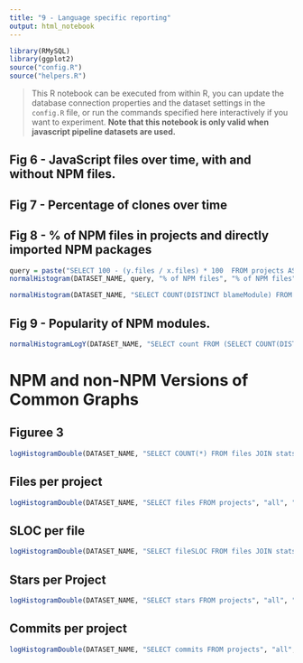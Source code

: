 ```yaml
---
title: "9 - Language specific reporting"
output: html_notebook
---
```


```r
library(RMySQL)
library(ggplot2)
source("config.R")
source("helpers.R")
```

> This R notebook can be executed from within R, you can update the database connection properties and the dataset settings in the `config.R` file, or run the commands specified here interactively if you want to experiment. **Note that this notebook is only valid when javascript pipeline datasets are used.**

## Fig 6 - JavaScript files over time, with and without NPM files.



## Fig 7 -  Percentage of clones over time

## Fig 8 - % of NPM files in projects and directly imported NPM packages

```r
query = paste("SELECT 100 - (y.files / x.files) * 100  FROM projects AS x JOIN ", DATASET_NAME, "_nonpm.projects AS y ON x.projectId = y.projectId WHERE x.files != y.files", sep="")
normalHistogram(DATASET_NAME, query, "% of NPM files", "% of NPM files", "% of projects", "npm_proj_pct.pdf")
```

```r
normalHistogram(DATASET_NAME, "SELECT COUNT(DISTINCT blameModule) FROM files_nm JOIN files ON files_nm.fileId = files.fileId WHERE npmDepth > 0 GROUP BY projectId", "Direct Imports per Module", "# of modules directly imported", "% of projects", "npm_direct.pdf")
```

## Fig 9 - Popularity of NPM modules.

```r
normalHistogramLogY(DATASET_NAME, "SELECT count FROM (SELECT COUNT(DISTINCT projectId) AS count FROM files_nm JOIN files ON files_nm.fileId = files.fileId WHERE npmDepth> 0 GROUP BY blameModule) AS x WHERE count > 0", "Module popularity", "How many projects directly import a module", "# of modules", "npm_pop.pdf")
```

# NPM and non-NPM Versions of Common Graphs

## Figuree 3

```r
logHistogramDouble(DATASET_NAME, "SELECT COUNT(*) FROM files JOIN stats ON files.fileHash = stats.fileHash GROUP BY tokenHash", "all", "no NPM", "JavaScript", "Clone Group Size", "% of projects", "file-clone-group-sizes-npm.pdf")
```


## Files per project 

```r
logHistogramDouble(DATASET_NAME, "SELECT files FROM projects", "all", "no NPM", "JavaScript", "Files per Project", "% of projects", "Hist_files_per_project_npm.pdf")
```

## SLOC per file

```r
logHistogramDouble(DATASET_NAME, "SELECT fileSLOC FROM files JOIN stats ON files.fileHash = stats.fileHash ORDER BY RAND() LIMIT 1000000", "all", "no NPM", "JavaScript", "SLOC", "% of projects", "Hist_sloc_per_file_npm.pdf")
```

## Stars per Project

```r
logHistogramDouble(DATASET_NAME, "SELECT stars FROM projects", "all", "no NPM", "JavaScript", "Stars", "% of projects", "Hist_stars_per_project_js2.pdf", paste("SELECT stars FROM projects JOIN ", DATASET_NAME, ".projects AS x ON projects.projectId = x.projectId WHERE projects.files = x.files", sep=""))
```


## Commits per project

```r
logHistogramDouble(DATASET_NAME, "SELECT commits FROM projects", "all", "no NPM", "JavaScript", "Commits", "% of projects", "Hist_commits_per_project_js2.pdf", paste("SELECT commits FROM projects JOIN ", DATASET_NAME, ".projects AS x ON projects.projectId = x.projectId WHERE projects.files = x.files", sep=""))
```

